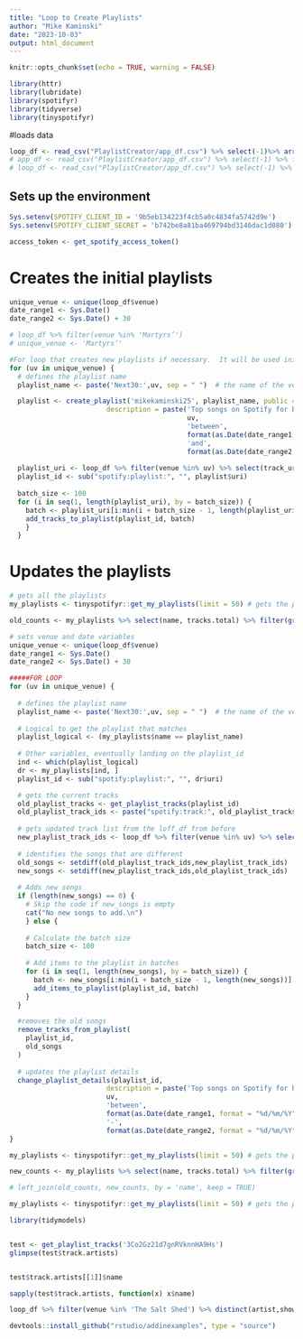 ```yaml
---
title: "Loop to Create Playlists"
author: "Mike Kaminski"
date: "2023-10-03"
output: html_document
---
```


```r
knitr::opts_chunk$set(echo = TRUE, warning = FALSE)
```


```r
library(httr)
library(lubridate)
library(spotifyr)
library(tidyverse)
library(tinyspotifyr)
```

#loads data
```r
loop_df <- read_csv("PlaylistCreator/app_df.csv") %>% select(-1)%>% arrange(venue,show_date)
# app_df <- read_csv("PlaylistCreator/app_df.csv") %>% select(-1) %>% filter(venue %in% 'The Salt Shed' & show_date < '2023-10-23')
# loop_df <- read_csv("PlaylistCreator/app_df.csv") %>% select(-1) %>% filter(venue %in% 'The Salt Shed' & show_date > '2023-10-03')
```


## Sets up the environment
```r
Sys.setenv(SPOTIFY_CLIENT_ID = '9b5eb134223f4cb5a0c4834fa5742d9e')
Sys.setenv(SPOTIFY_CLIENT_SECRET = 'b742be8a81ba469794bd3146dac1d080')

access_token <- get_spotify_access_token()
```

# Creates the initial playlists
```r
unique_venue <- unique(loop_df$venue)
date_range1 <- Sys.Date()
date_range2 <- Sys.Date() + 30

# loop_df %>% filter(venue %in% 'Martyrs’')
# unique_venue <- 'Martyrs’'

#For loop that creates new playlists if necessary.  It will be used initially and then afterwards if new venues are added.  Right now there are only 12ish venues
for (uv in unique_venue) {
  # defines the playlist name
  playlist_name <- paste('Next30:',uv, sep = " ")  # the name of the venue

  playlist <- create_playlist('mikekaminski25', playlist_name, public = TRUE,
                        description = paste('Top songs on Spotify for bands playing at',
                                            uv,
                                            'between',
                                            format(as.Date(date_range1, format = "%d/%m/%Y"), "%b %d"),
                                            'and',
                                            format(as.Date(date_range2, format = "%d/%m/%Y"), "%b %d"), sep = ' '))
  
  playlist_uri <- loop_df %>% filter(venue %in% uv) %>% select(track_uri) %>% unlist()
  playlist_id <- sub("spotify:playlist:", "", playlist$uri)
    
  batch_size <- 100
  for (i in seq(1, length(playlist_uri), by = batch_size)) {
    batch <- playlist_uri[i:min(i + batch_size - 1, length(playlist_uri))]
    add_tracks_to_playlist(playlist_id, batch)
    }
  }
```


# Updates the playlists
```r
# gets all the playlists
my_playlists <- tinyspotifyr::get_my_playlists(limit = 50) # gets the playlist names

old_counts <- my_playlists %>% select(name, tracks.total) %>% filter(grepl('Next30',name))

# sets venue and date variables
unique_venue <- unique(loop_df$venue)
date_range1 <- Sys.Date()
date_range2 <- Sys.Date() + 30

#####FOR LOOP
for (uv in unique_venue) {
  
  # defines the playlist name
  playlist_name <- paste('Next30:',uv, sep = " ")  # the name of the venue
  
  # Logical to get the playlist that matches
  playlist_logical <- (my_playlists$name == playlist_name)
  
  # Other variables, eventually landing on the playlist_id
  ind <- which(playlist_logical)
  dr <- my_playlists[ind, ]
  playlist_id <- sub("spotify:playlist:", "", dr$uri)

  # gets the current tracks
  old_playlist_tracks <- get_playlist_tracks(playlist_id) 
  old_playlist_track_ids <- paste("spotify:track:", old_playlist_tracks$track.id, sep="") %>%unlist()
  
  # gets updated track list from the loff_df from before
  new_playlist_track_ids <- loop_df %>% filter(venue %in% uv) %>% select(track_uri) %>% unlist()
  
  # identifies the songs that are different
  old_songs <- setdiff(old_playlist_track_ids,new_playlist_track_ids)
  new_songs <- setdiff(new_playlist_track_ids,old_playlist_track_ids)
    
  # Adds new songs
  if (length(new_songs) == 0) {
    # Skip the code if new_songs is empty
    cat("No new songs to add.\n")
    } else {
    
    # Calculate the batch size
    batch_size <- 100
    
    # Add items to the playlist in batches
    for (i in seq(1, length(new_songs), by = batch_size)) {
      batch <- new_songs[i:min(i + batch_size - 1, length(new_songs))]
      add_items_to_playlist(playlist_id, batch)
    }
  }

  #removes the old songs
  remove_tracks_from_playlist(
    playlist_id,
    old_songs
  )
  
  # updates the playlist details
  change_playlist_details(playlist_id,
                        description = paste('Top songs on Spotify for bands playing at',
                        uv,
                        'between',
                        format(as.Date(date_range1, format = "%d/%m/%Y"), "%b %d"),
                        '-',
                        format(as.Date(date_range2, format = "%d/%m/%Y"), "%b %d"), sep = ' '))
}

my_playlists <- tinyspotifyr::get_my_playlists(limit = 50) # gets the playlist names

new_counts <- my_playlists %>% select(name, tracks.total) %>% filter(grepl('Next30',name))

# left_join(old_counts, new_counts, by = 'name', keep = TRUE)

```


```r
my_playlists <- tinyspotifyr::get_my_playlists(limit = 50) # gets the playlist names

library(tidymodels)


test <- get_playlist_tracks('3Co2Gz21d7gnRVknnHA9Hs')
glimpse(test$track.artists)


test$track.artists[[1]]$name

sapply(test$track.artists, function(x) x$name)

loop_df %>% filter(venue %in% 'The Salt Shed') %>% distinct(artist,show_date) %>% arrange(show_date)
```


```r
devtools::install_github("rstudio/addinexamples", type = "source")
```












